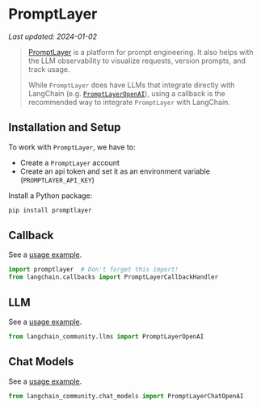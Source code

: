 # PromptLayer
*Last updated: 2024-01-02*

>[PromptLayer](https://docs.promptlayer.com/introduction) is a platform for prompt engineering. 
> It also helps with the LLM observability to visualize requests, version prompts, and track usage.
>
>While `PromptLayer` does have LLMs that integrate directly with LangChain (e.g. 
> [`PromptLayerOpenAI`](https://docs.promptlayer.com/languages/langchain)), 
> using a callback is the recommended way to integrate `PromptLayer` with LangChain.

## Installation and Setup

To work with `PromptLayer`, we have to:
- Create a `PromptLayer` account
- Create an api token and set it as an environment variable (`PROMPTLAYER_API_KEY`)

Install a Python package:

```bash
pip install promptlayer
```


## Callback

See a [usage example](/docs/integrations/callbacks/promptlayer).

```python
import promptlayer  # Don't forget this import!
from langchain.callbacks import PromptLayerCallbackHandler
```


## LLM

See a [usage example](/docs/integrations/llms/promptlayer_openai).

```python
from langchain_community.llms import PromptLayerOpenAI
```


## Chat Models

See a [usage example](/docs/integrations/chat/promptlayer_chatopenai).

```python
from langchain_community.chat_models import PromptLayerChatOpenAI
```

